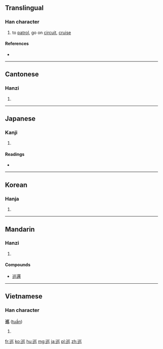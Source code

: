 {{also|廵}}
==Translingual==

===Han character===
{{Han char|rn=47|rad=巛|as=04|sn=7|four=3230<sub>3</sub>|canj=卜女女女 (YVVV)|ids=⿺[[辶]][[巛]]}}

# to [[patrol]], go on [[circuit]], [[cruise]]

====References====
* {{Han ref|kx=0324.110|dkj=08680|dj=0624.170|hdz=63817.090|uh=5DE1|ud=24033|bh=A8B5|bd=43189}}

----

==Cantonese==

===Hanzi===
{{yue-hanzi|jyut=[[ceon4]]|y=cheun4}}

# {{defn|lang=yue|sort=巛04}}

----

==Japanese==

===Kanji===
{{ja-kanji|grade=c|rs=巛04}}

# {{defn|lang=ja|sort=巛04}}

====Readings====
* {{ja-readings|on=[[じゅん]] (jun)|kun=[[めぐる]] (meguru)}}

----

==Korean==

===Hanja===
{{ko-hanja|hangeul=순|rv=sun|mr=sun}}

# {{defn|lang=ko|sort=巛04}}

----

==Mandarin==

===Hanzi===
{{cmn-hanzi|pin=[[xún]] ([[xun2]])|wg=hsün<sup>2</sup>}}
# {{defn|lang=cmn|sort=巛04}}

====Compounds====
*[[巡邏]]

----

==Vietnamese==

===Han character===
'''巡''' ([[tuần]])

# {{defn|lang=vi}}

[[fr:巡]]
[[ko:巡]]
[[hu:巡]]
[[mg:巡]]
[[ja:巡]]
[[pl:巡]]
[[zh:巡]]